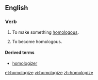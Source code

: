 ==English==

===Verb===
{{en-verb|homologiz}}

# {{lb|en|transitive}} To make something [[homologous]].
# {{lb|en|intransitive}} To become homologous.

====Derived terms====
* [[homologizer]]

[[et:homologize]]
[[vi:homologize]]
[[zh:homologize]]